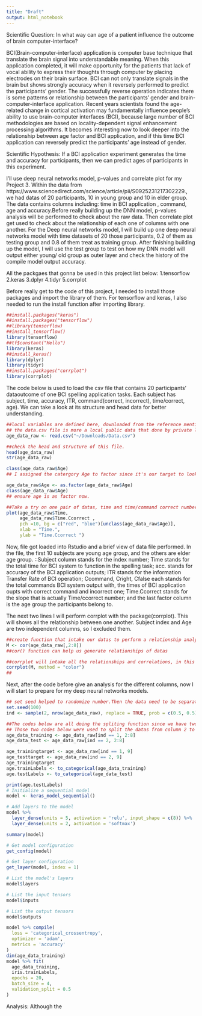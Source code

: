 ```yaml
---
title: "Draft"
output: html_notebook
---
```

Scientific Question: In what way can age of a patient influence the outcome of brain computer-interface?

BCI(Brain-computer-interface) application is computer base technique that translate the brain signal into understandable meaning. When this application completed, it will make opportunity for the patients that lack of vocal ability to express their thoughts through computer by placing electrodes on their brain surface. BCI can not only translate signals in the brain but shows strongly accuracy when it reversely performed to predict the participants' gender. The successfully reverse operation indicates there is some patterns or relationship between the participants' gender and brain-computer-interface application. 
Recent years scientists found the age-related change in cortical activation may fundamentally influence people’s ability to use brain-computer interfaces (BCI), because large number of BCI methodologies are based on locality-dependent signal enhancement processing algorithms. It becomes interesting now to look deeper into the relationship between age factor and BCI application, and if this time BCI application can reversely predict the participants' age instead of gender. 

Scientific Hypothesis: If a BCI application experiment generates the time and accuracy for participants, then we can predict ages of participants in this experiment.

I'll use deep neural networks model, p-values and correlate plot for my Project 3. Within the data from https://www.sciencedirect.com/science/article/pii/S0925231217302229., we had datas of 20 participants, 10 in young group and 10 in elder group.  The data contains columns including: time in BCI application , command, age and accuracy.Before really building up the DNN model, p-values analysis will be performed to check about the raw data. Then correlate plot get used to check about the relationship of each one of columns with one another. For the Deep neural networks model, I will build up one deep neural networks model with time datasets of 20 those participants, 0.2 of them as testing group and 0.8 of them treat as training group. After finishing building up the model, I will use the test group to test on how my DNN model will output either young/ old group as outer layer and check the history of the compile model output accuracy.

All the packgaes that gonna be used in this project list below:
1.tensorflow
2.keras
3.dplyr
4.tidyr
5.corrplot

Before really get to the code of this project, I needed to install those packages and import the library of them.
For tensorflow and keras, I also needed to run the install function after importing library.
```r
##install.packages("keras")
##install.packages("tensorflow")
##library(tensorflow)
##install_tensorflow()
library(tensorflow)
##tf$constant("Hello")
library(keras)
##install_keras()
library(dplyr)
library(tidyr)
##install.packages("corrplot")
library(corrplot)
```

The code below is used to load the csv file that contains 20 participants' dataoutcome of one BCI spelling application tasks. Each subject has subject, time, accuracy, ITR, command(correct, incorrect), time/correct, age). We can take a look at its structure and head data for better understanding.
```r
##local variables are defined here, downloaded from the reference mentioned in the method part.
## the data.csv file is more a local public data that done by private lab, within all datas as collected by computers.
age_data_raw <- read.csv("~/Downloads/Data.csv")

##check the head and structure of this file.
head(age_data_raw)
str(age_data_raw)

class(age_data_raw$Age)
## I assigned the catergory Age to factor since it's our target to look at.Our main goal is to use two age groups of people to build DNN and test it to predict more ages. In this way, we can more easily separate the subjects into two age groups with age as factor instead of finding all subject has sepacific string in their age column.

age_data_raw$Age <- as.factor(age_data_raw$Age)
class(age_data_raw$Age)
## ensure age is as factor now.

##Take a try on one pair of datas, time and time/command correct numbers,  that I thought would be highly related with each other in positively way.I plot them as x and y within a basic plotting function, and for different age groups, I colored them with two different colors red and blue to show the difference existing already.
plot(age_data_raw$Time,
     age_data_raw$Time.Ccorrect ,
     pch =10, bg = c("red", "blue")[unclass(age_data_raw$Age)],
     xlab = "Time.",
     ylab = "Time.Ccorrect ")
```
Now, file got loaded into Rstudio and a brief view of data file performed. In the file, the first 10 subjects are young age group, and the others are elder age group. 
::Subject column stands for the index number; Time stands for the total time for BCI system to function in the spelling task; acc. stands for accuracy of the BCI application outputs; ITR stands for the information Transfer Rate of BCI operation; Ccommand, Cright, Cfalse each stands for the total commands BCI system output with, the times of BCI application oupts  with correct command and incorrect one; Time.Ccorrect stands for the slope that is actually Time/ccorrect number; and the last factor column is the age group the participants belong to.

The next two lines I will perform corrplot with the package(corrplot). This will shows all the relationship between one another. Subject index and Age are two independent columns, so I excluded them.  

```r
##create function that intake our datas to perform a relationship analysis.
M <- cor(age_data_raw[,2:8])
##cor() function can help us generate relationships of datas

##corrplot will intake all the relationships and correlations, in this time, I used color as the plotting style. If two variables encounter in a red block, that means they are negatively correlate, and if they encounter in a blue block, they are positive correlate. The lighter the color is, the slope is more approaching y= x for two variables.
corrplot(M, method = "color")
##
```

Next, after the code before give an analysis for the different columns, now I will start to prepare for my deep neural networks models.

```r
## set seed helped to randomize number.Then the data need to be separated into two samples, one belongs to the training sample where gonna use to build deep neural networks, and one belongs to testing group that I will use to test on accuracy. The ratio for those two groups are 0.5 and 0.5 since we have two halves age groups
set.seed(100)
ind <- sample(2, nrow(age_data_raw), replace = TRUE, prob = c(0.5, 0.5))

##The codes below are all doing the spliting function since we have two new assigned groups right now, one for training and one for testing. 
## Those two codes below were used to split the datas from column 2 to 8, which was 
age_data_training <- age_data_raw[ind == 1, 2:8]
age_data_test <- age_data_raw[ind == 2, 2:8]

age_trainingtarget <- age_data_raw[ind == 1, 9]
age_testtarget <- age_data_raw[ind == 2, 9]
age_trainingtarget
age.trainLabels <- to_categorical(age_data_training)
age.testLabels <- to_categorical(age_data_test)
```




```r
print(age.testLabels)
# Initialize a sequential model
model <- keras_model_sequential() 

# Add layers to the model
model %>% 
  layer_dense(units = 5, activation = 'relu', input_shape = c(8)) %>% 
  layer_dense(units = 2, activation = 'softmax')

summary(model)

# Get model configuration
get_config(model)

# Get layer configuration
get_layer(model, index = 1)

# List the model's layers
model$layers

# List the input tensors
model$inputs

# List the output tensors
model$outputs

model %>% compile(
  loss = 'categorical_crossentropy',
  optimizer = 'adam',
  metrics = 'accuracy'
)
dim(age_data_training)
model %>% fit(
  age_data_training, 
  iris.trainLabels, 
  epochs = 20, 
  batch_size = 4, 
  validation_split = 0.5
)

```
Analysis:
Although the 


